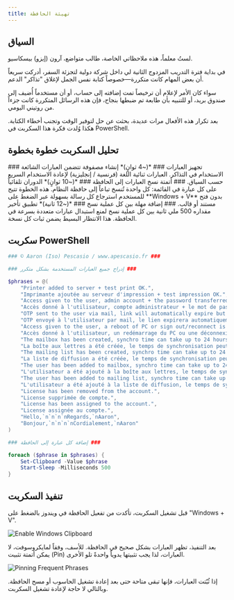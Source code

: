 ---
title: تهيئة الحافظة
---

## السياق

لستُ معلماً، هذه ملاحظاتي الخاصة، طالب متواضع، آرون (إيزو) بيسكاسيو.

في بداية فترة التدريب المزدوج الثانية لي داخل شركة دولية لتجزئة السفر، أدركت سريعاً أن بعض المهام كانت متكررة—خصوصاً كتابة نفس الجمل لإغلاق "تذاكر" الدعم.

سواء كان الأمر لإعلام أن ترخيصاً تمت إضافته إلى حساب، أو أن مستخدماً أُضيف إلى صندوق بريد، أو للتنبيه بأن طابعة تم ضبطها بنجاح، فإن هذه الرسائل المتكررة كانت جزءاً من روتيني اليومي.

بعد تكرار هذه الأفعال مرات عديدة، بحثت عن حل لتوفير الوقت وتجنب أخطاء الكتابة. هكذا وُلدت فكرة هذا السكربت في PowerShell.

## تحليل السكربت خطوة بخطوة

<DynamicCallout>
<Steps>

<Step>
### تجهيز العبارات ###
*(~4 ثوانٍ)* إنشاء مصفوفة تتضمن العبارات الشائعة الاستخدام في التذاكر. العبارات ثنائية اللغة (فرنسية / إنجليزية) لإعادة الاستخدام السريع حسب السياق.
</Step>

<Step>
### أتمتة نسخ العبارات إلى الحافظة ###
*(~10 ثوانٍ)* الدوران تلقائياً على كل عبارة في القائمة: كل واحدة تُنسخ تباعاً إلى حافظة النظام. هذه الخطوة تتيح للمستخدم استرجاع كل رسالة بسهولة عبر الضغط على **Windows + V** بدون فتح مستند أو قالب.
</Step>

<Step>
### إضافة مهلة بين كل عملية نسخ ###
*(~12 ثانية)* تطبيق تأخير مقداره 500 ملي ثانية بين كل عملية نسخ لمنع استبدال عبارات متعددة بسرعة في الحافظة. هذا الانتظار البسيط يضمن ثبات كل نسخة.
</Step>

</Steps>
</DynamicCallout>

## سكربت PowerShell

```ps1 title="set-clipboard.ps1"
### © Aaron (Iso) Pescasio / www.apescasio.fr ###

### إدراج جميع العبارات المستخدمة بشكل متكرر ###

$phrases = @(
    "Printer added to server + test print OK.",
    "Imprimante ajoutée au serveur d'impression + test impression OK.",
    "Access given to the user, admin account + the password transferred to the user via mail. I remain available for any information.",
    "Accès donné à l'utilisateur, compte administrateur + le mot de passe transféré à l'utilisateur par mail. Je reste disponible pour toute information.",
    "OTP sent to the user via mail, link will automatically expire but not the password itself, please note it.",
    "OTP envoyé à l'utilisateur par mail, le lien expirera automatiquement mais pas le mot de passe lui-même, veuillez svp le noter.",
    "Access given to the user, a reboot of PC or sign out/reconnect is needed to refresh the rights.",
    "Accès donné à l'utilisateur, un redémarrage du PC ou une déconnexion/reconnexion est nécessaire pour actualiser les droits.",
    "The mailbox has been created, synchro time can take up to 24 hours max.",
    "La boîte aux lettres a été créée, le temps de synchronisation peut prendre jusqu'à 24 heures maximum.",
    "The mailing list has been created, synchro time can take up to 24 hours max.",
    "La liste de diffusion a été créée, le temps de synchronisation peut prendre jusqu'à 24 heures maximum.",
    "The user has been added to mailbox, synchro time can take up to 24 hours max.",
    "L'utilisateur a été ajouté à la boîte aux lettres, le temps de synchronisation peut prendre jusqu'à 24 heures maximum.",
    "The user has been added to mailing list, synchro time can take up to 24 hours max.",
    "L'utilisateur a été ajouté à la liste de diffusion, le temps de synchronisation peut prendre jusqu'à 24 heures maximum.",
    "License has been removed from the account.",
    "License supprimée de compte.",
    "License has been assigned to the account.",
    "License assignée au compte.",
    "Hello,`n`n`n`nRegards,`nAaron",
    "Bonjour,`n`n`n`nCordialement,`nAaron"
)

### إضافة كل عبارة إلى الحافظة ###

foreach ($phrase in $phrases) {
    Set-Clipboard -Value $phrase
    Start-Sleep -Milliseconds 500
}
```

## تنفيذ السكربت

قبل تشغيل السكربت، تأكدت من تفعيل الحافظة في ويندوز بالضغط على "Windows + V".

![Enable Windows Clipboard](/images/powershell/clipboard-enable.png)

بعد التنفيذ، تظهر العبارات بشكل صحيح في الحافظة. للأسف، وفقاً لمايكروسوفت، لا يمكن أتمتة تثبيت (Pin) العبارات، لذا يجب تثبيتها يدوياً واحدةً تلو الأخرى.

![Pinning Frequent Phrases](/images/powershell/clipboard-phrases.png)

إذا ثُبّتت العبارات، فإنها تبقى متاحة حتى بعد إعادة تشغيل الحاسوب أو مسح الحافظة. وبالتالي لا حاجة لإعادة تشغيل السكربت.
